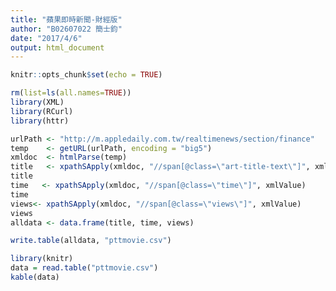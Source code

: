 ```yaml
---
title: "蘋果即時新聞-財經版"
author: "B02607022 簡士鈞"
date: "2017/4/6"
output: html_document
---
```


```r
knitr::opts_chunk$set(echo = TRUE)
```



```r
rm(list=ls(all.names=TRUE))
library(XML)
library(RCurl)
library(httr)

urlPath <- "http://m.appledaily.com.tw/realtimenews/section/finance"
temp    <- getURL(urlPath, encoding = "big5")
xmldoc  <- htmlParse(temp)
title   <- xpathSApply(xmldoc, "//span[@class=\"art-title-text\"]", xmlValue)
title
time   <- xpathSApply(xmldoc, "//span[@class=\"time\"]", xmlValue)
time
views<- xpathSApply(xmldoc, "//span[@class=\"views\"]", xmlValue)
views
alldata <- data.frame(title, time, views)

write.table(alldata, "pttmovie.csv")

library(knitr)
data = read.table("pttmovie.csv")
kable(data)

```


